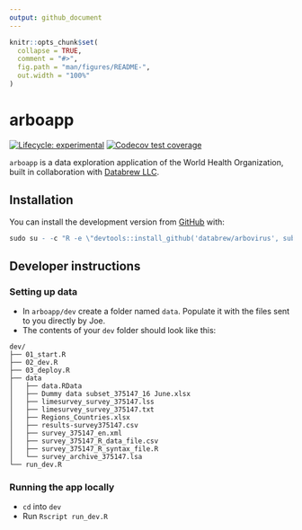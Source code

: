 ```yaml
---
output: github_document
---
```


<!-- README.md is generated from README.Rmd. Please edit that file -->

```r
knitr::opts_chunk$set(
  collapse = TRUE,
  comment = "#>",
  fig.path = "man/figures/README-",
  out.width = "100%"
)
```

# arboapp

<!-- badges: start -->
[![Lifecycle: experimental](https://img.shields.io/badge/lifecycle-experimental-orange.svg)](https://lifecycle.r-lib.org/articles/stages.html#experimental)
[![Codecov test coverage](https://codecov.io/gh/databrew/arbovirus/branch/main/graph/badge.svg)](https://codecov.io/gh/databrew/arbovirus?branch=main)
<!-- badges: end -->

`arboapp` is a data exploration application of the World Health Organization, built in collaboration with [Databrew LLC](https://databrew.cc).

## Installation

You can install the development version from [GitHub](https://github.com/) with:

``` r
sudo su - -c "R -e \"devtools::install_github('databrew/arbovirus', subdir = 'arboapp')\"";
```
## Developer instructions

### Setting up data

- In `arboapp/dev` create a folder named `data`. Populate it with the files sent to you directly by Joe.
- The contents of your `dev` folder should look like this:

```
dev/
├── 01_start.R
├── 02_dev.R
├── 03_deploy.R
├── data
│   ├── data.RData
│   ├── Dummy data subset_375147_16 June.xlsx
│   ├── limesurvey_survey_375147.lss
│   ├── limesurvey_survey_375147.txt
│   ├── Regions_Countries.xlsx
│   ├── results-survey375147.csv
│   ├── survey_375147_en.xml
│   ├── survey_375147_R_data_file.csv
│   ├── survey_375147_R_syntax_file.R
│   └── survey_archive_375147.lsa
└── run_dev.R

```

### Running the app locally

- `cd` into `dev`  
- Run `Rscript run_dev.R`  
